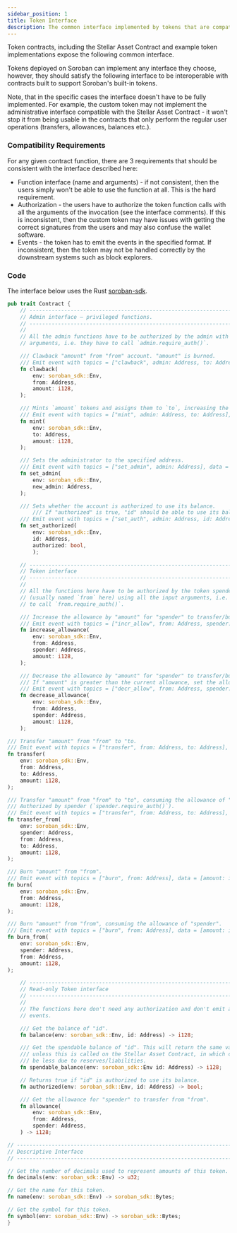 ```yaml
---
sidebar_position: 1
title: Token Interface
description: The common interface implemented by tokens that are compatible with Soroban's built-in tokens.
---
```


Token contracts, including the Stellar Asset Contract and example token
implementations expose the following common interface.

Tokens deployed on Soroban can implement any interface they choose, however,
they should satisfy the following interface to be interoperable with contracts
built to support Soroban's built-in tokens.

Note, that in the specific cases the interface doesn't have to be fully
implemented. For example, the custom token may not implement the administrative
interface compatible with the Stellar Asset Contract - it won't stop it from
being usable in the contracts that only perform the regular user operations
(transfers, allowances, balances etc.).

### Compatibility Requirements

For any given contract function, there are 3 requirements that should be
consistent with the interface described here:

- Function interface (name and arguments) - if not consistent, then the users
simply won't be able to use the function at all. This is the hard requirement.
- Authorization - the users have to authorize the token function calls with all
the arguments of the invocation (see the interface comments). If this is
inconsistent, then the custom token may have issues with getting the correct
signatures from the users and may also confuse the wallet software.
- Events - the token has to emit the events in the specified format. If
inconsistent, then the token may not be handled correctly by the downstream
systems such as block explorers.

### Code

The interface below uses the Rust [soroban-sdk](https://soroban.stellar.org/docs/reference/sdks/rust).

```rust
pub trait Contract {
    // --------------------------------------------------------------------------------
    // Admin interface – privileged functions.
    // --------------------------------------------------------------------------------
    //
    // All the admin functions have to be authorized by the admin with all input
    // arguments, i.e. they have to call `admin.require_auth()`.

    /// Clawback "amount" from "from" account. "amount" is burned.
    /// Emit event with topics = ["clawback", admin: Address, to: Address], data = [amount: i128]
    fn clawback(
        env: soroban_sdk::Env,
        from: Address,
        amount: i128,
    );

    /// Mints `amount` tokens and assigns them to `to`, increasing the total supply.
    /// Emit event with topics = ["mint", admin: Address, to: Address], data = [amount: i128]
    fn mint(
        env: soroban_sdk::Env,
        to: Address,
        amount: i128,
    );

    /// Sets the administrator to the specified address.
    /// Emit event with topics = ["set_admin", admin: Address], data = [new_admin: Address]
    fn set_admin(
        env: soroban_sdk::Env,
        new_admin: Address,
    );

    /// Sets whether the account is authorized to use its balance.
        /// If "authorized" is true, "id" should be able to use its balance.
    /// Emit event with topics = ["set_auth", admin: Address, id: Address], data = [authorize: bool]
    fn set_authorized(
        env: soroban_sdk::Env,
        id: Address,
        authorized: bool,
        );

    // --------------------------------------------------------------------------------
    // Token interface
    // --------------------------------------------------------------------------------
    //
    // All the functions here have to be authorized by the token spender 
    // (usually named `from` here) using all the input arguments, i.e. they have
    // to call `from.require_auth()`.

    /// Increase the allowance by "amount" for "spender" to transfer/burn from "from".
    /// Emit event with topics = ["incr_allow", from: Address, spender: Address], data = [amount: i128]
    fn increase_allowance(
        env: soroban_sdk::Env,
        from: Address,
        spender: Address,
        amount: i128,
    );

    /// Decrease the allowance by "amount" for "spender" to transfer/burn from "from".
    /// If "amount" is greater than the current allowance, set the allowance to 0.
    /// Emit event with topics = ["decr_allow", from: Address, spender: Address], data = [amount: i128]
    fn decrease_allowance(
        env: soroban_sdk::Env,
        from: Address,
        spender: Address,
        amount: i128,
    );

/// Transfer "amount" from "from" to "to.
/// Emit event with topics = ["transfer", from: Address, to: Address], data = [amount: i128]
fn transfer(
    env: soroban_sdk::Env,
    from: Address,
    to: Address,
    amount: i128,
);

/// Transfer "amount" from "from" to "to", consuming the allowance of "spender".
/// Authorized by spender (`spender.require_auth()`).
/// Emit event with topics = ["transfer", from: Address, to: Address], data = [amount: i128]
fn transfer_from(
    env: soroban_sdk::Env,
    spender: Address,
    from: Address,
    to: Address,
    amount: i128,
);

/// Burn "amount" from "from".
/// Emit event with topics = ["burn", from: Address], data = [amount: i128]
fn burn(
    env: soroban_sdk::Env,
    from: Address,
    amount: i128,
);

/// Burn "amount" from "from", consuming the allowance of "spender".
/// Emit event with topics = ["burn", from: Address], data = [amount: i128]
fn burn_from(
    env: soroban_sdk::Env,
    spender: Address,
    from: Address,
    amount: i128,
);

    // --------------------------------------------------------------------------------
    // Read-only Token interface
    // --------------------------------------------------------------------------------
    // 
    // The functions here don't need any authorization and don't emit any
    // events.

    /// Get the balance of "id".
    fn balance(env: soroban_sdk::Env, id: Address) -> i128;

    /// Get the spendable balance of "id". This will return the same value as balance()
    /// unless this is called on the Stellar Asset Contract, in which case this can
    /// be less due to reserves/liabilities.
    fn spendable_balance(env: soroban_sdk::Env id: Address) -> i128;

    // Returns true if "id" is authorized to use its balance.
    fn authorized(env: soroban_sdk::Env, id: Address) -> bool;

    /// Get the allowance for "spender" to transfer from "from".
    fn allowance(
        env: soroban_sdk::Env,
        from: Address,
        spender: Address,
    ) -> i128;

// --------------------------------------------------------------------------------
// Descriptive Interface
// --------------------------------------------------------------------------------

// Get the number of decimals used to represent amounts of this token.
fn decimals(env: soroban_sdk::Env) -> u32;

// Get the name for this token.
fn name(env: soroban_sdk::Env) -> soroban_sdk::Bytes;

// Get the symbol for this token.
fn symbol(env: soroban_sdk::Env) -> soroban_sdk::Bytes;
}
```